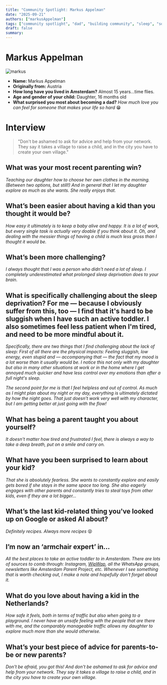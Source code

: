 ```yaml
---
title: "Community Spotlight: Markus Appelman"
date: "2025-09-21"
authors: ["markusAppelman"]
tags: ["community spotlight", "dad", "building community", "sleep", "social"]
draft: false
summary:
---
```


# Markus Appelman

![markus](/static/images/advice/markus-appelman.jpg)

- **Name:** Markus Appelman
- **Originally from:** Austria
- **How long have you lived in Amsterdam?** Almost 15 years...time flies.
- **Age and gender of your child:** Daughter, 16 months old
- **What surprised you most about becoming a dad?** _How much love you can feel for someone that makes your life so hard_ 😁

# Interview

> "Don't be ashamed to ask for advice and help from your network. They say it takes a village to raise a child, and in the city you have to create your own village."

## What was your most recent parenting win?

_Teaching our daughter how to choose her own clothes in the morning. (Between two options, but still!) And in general that I let my daughter explore as much as she wants. She really enjoys that._

## What’s been easier about having a kid than you thought it would be?

_How easy it ultimately is to keep a baby alive and happy. It is a lot of work, but every single task is actually very doable if you think about it. Oh, and dealing with the messier things of having a child is much less gross than I thought it would be._

## What’s been more challenging?

_I always thought that I was a person who didn't need a lot of sleep. I completely underestimated what prolonged sleep deprivation does to your brain._

## What is specifically challenging about the sleep deprivation? For me — because I obviously suffer from this, too — I find that it's hard to be sluggish when I have such an active toddler. I also sometimes feel less patient when I'm tired, and need to be more mindful about it.

_Specifically, there are two things that I find challenging about the lack of sleep: First of all there are the physical impacts: Feeling sluggish, low energy, even stupid and — accompanying that — the fact that my mood is a lot worse than it usually would be. I notice this not only with my daughter but also in many other situations at work or in the home where I get annoyed much quicker and have less control over my emotions than after a full night's sleep._

_The second point for me is that I feel helpless and out of control. As much as I might plan about my night or my day, everything is ultimately dictated by how the night goes. That just doesn't work very well with my character, but I am getting better at just going with the flow!_

## What has being a parent taught you about yourself?

_It doesn't matter how tired and frustrated I feel, there is always a way to take a deep breath, put on a smile and carry on._

## What have you been surprised to learn about your kid?

_That she is absolutely fearless. She wants to constantly explore and easily gets bored if she stays in the same space too long. She also eagerly engages with other parents and constantly tries to steal toys from other kids, even if they are a lot bigger..._

## What’s the last kid-related thing you've looked up on Google or asked AI about?

_Definitely recipes. Always more recipes_ 😝

## I’m now an ‘armchair expert’ in…

_All the best places to take an active toddler to in Amsterdam. There are lots of sources to comb through: Instagram, [WipWap](https://www.wipwap.app/en), all the WhatsApp groups, newsletters like Amsterdam Parent Project, etc. Whenever I see something that is worth checking out, I make a note and hopefully don't forget about it._

## What do you love about having a kid in the Netherlands?

_How safe it feels, both in terms of traffic but also when going to a playground. I never have an unsafe feeling with the people that are there with me, and the comparably manageable traffic allows my daughter to explore much more than she would otherwise._

## What’s your best piece of advice for parents-to-be or new parents?

_Don't be afraid, you got this! And don't be ashamed to ask for advice and help from your network. They say it takes a village to raise a child, and in the city you have to create your own village._
